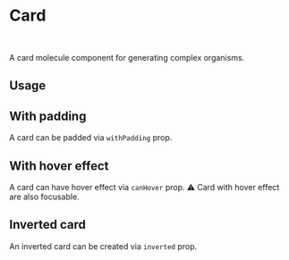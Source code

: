 

<Meta of={Stories} />

# Card

<br />

A card molecule component for generating complex organisms.

## Usage

<Canvas of={Stories.Base} />

## With padding

A card can be padded via `withPadding` prop.

<Canvas of={Stories.WithPadding} />

## With hover effect

A card can have hover effect via `canHover` prop. ⚠️ Card with hover effect are also focusable.

<Canvas of={Stories.CanHover} />

## Inverted card

An inverted card can be created via `inverted` prop.

<Canvas of={Stories.Inverted} />